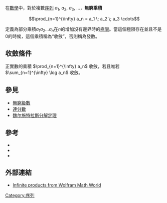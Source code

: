 在[[數學|數學]]中，對於複數[[序列|序列]] ''a''<sub>1</sub>, ''a''<sub>2</sub>, ''a''<sub>3</sub>, ...，'''無窮乘積''' 
:<math>
\prod_{n=1}^{\infty} a_n = a_1 \; a_2 \; a_3 \cdots
</math>

定義為部分乘積''a''<sub>1</sub>''a''<sub>2</sub>...''a''<sub>''n''</sub>在''n''的增加沒有邊界時的[[序列的極限|極限]]。當這個極限存在並且不是0的時候，這個乘積稱為“收斂”，否則稱為發散。

== 收斂條件 ==
正實數的乘積 <math>\prod_{n=1}^{\infty} a_n</math> 收斂，若且唯若 <math>\sum_{n=1}^{\infty} \log a_n</math> 收斂。

==參見==
*[[無窮級數|無窮級數]]
*[[連分數|連分數]]
*[[魏尔施特拉斯分解定理|魏尔施特拉斯分解定理]]

== 參考 ==
* {{cite book
|last=Knopp
|first=Konrad
|authorlink=Konrad Knopp
|title=Theory and Application of Infinite Series
|publisher=[[Dover_Publications|Dover Publications]]
|year=1990
|isbn=978-0-486-66165-0
|language=en
}}
* {{cite book
|last=Rudin
|first=Walter
|authorlink=Walter Rudin
|title=Real and Complex Analysis
|edition=3rd
|publisher=[[McGraw_Hill|McGraw Hill]]
|location=Boston
|year=1987
|isbn=0-07-054234-1
}}
* {{Cite book
|editor1-last=Abramowitz
|editor1-first=Milton
|editor1-link=Milton Abramowitz
|editor2-last=Stegun
|editor2-first=Irene A.
|editor2-link=Irene Stegun
|title=[[Handbook_of_Mathematical_Functions_with_Formulas,_Graphs,_and_Mathematical_Tables|Handbook of Mathematical Functions with Formulas, Graphs, and Mathematical Tables]]
|publisher=[[Dover_Publications|Dover Publications]]
|year=1972
|isbn=978-0-486-61272-0
}}

==外部連結==
*[http://mathworld.wolfram.com/InfiniteProduct.html Infinite products from Wolfram Math World] {{Wayback|url=http://mathworld.wolfram.com/InfiniteProduct.html |date=20210416070626 }}

[[Category:序列|Category:序列]]


{{數學小作品}}